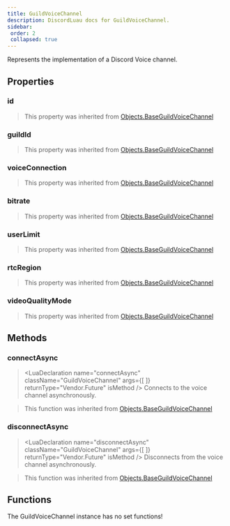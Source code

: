 ```yaml
---
title: GuildVoiceChannel
description: DiscordLuau docs for GuildVoiceChannel.
sidebar:
 order: 2
 collapsed: true
---
```

[//]: # (This file was automatically compiled through the Generator luau code under this repository)
[//]: # (if you want to edit the documentation of discord-luau, please write changes)
[//]: # (to the discord-luau repository itself, we extract the comments from discord-luau and translate)
[//]: # (them into markdown files that Nextra can interpret!)

[//]: # (----- DOCUMENT IMPORTS ----- )


[//]: # (----- DOCUMENT DESCRIPTION ----- )

Represents the implementation of a Discord Voice channel.

[//]: # (----- DOCUMENT PROPERTIES ----- )

## Properties

### id

<LuaProperty name="GuildVoiceChannel.id" type="string" />

> This property was inherited from [Objects.BaseGuildVoiceChannel](Objects.BaseGuildVoiceChannel)
### guildId

<LuaProperty name="GuildVoiceChannel.guildId" type="string" />

> This property was inherited from [Objects.BaseGuildVoiceChannel](Objects.BaseGuildVoiceChannel)
### voiceConnection

<LuaProperty name="GuildVoiceChannel.voiceConnection" type="Network.DiscordVoiceConnection?" />

> This property was inherited from [Objects.BaseGuildVoiceChannel](Objects.BaseGuildVoiceChannel)
### bitrate

<LuaProperty name="GuildVoiceChannel.bitrate" type="number" />

> This property was inherited from [Objects.BaseGuildVoiceChannel](Objects.BaseGuildVoiceChannel)
### userLimit

<LuaProperty name="GuildVoiceChannel.userLimit" type="number" />

> This property was inherited from [Objects.BaseGuildVoiceChannel](Objects.BaseGuildVoiceChannel)
### rtcRegion

<LuaProperty name="GuildVoiceChannel.rtcRegion" type="string" />

> This property was inherited from [Objects.BaseGuildVoiceChannel](Objects.BaseGuildVoiceChannel)
### videoQualityMode

<LuaProperty name="GuildVoiceChannel.videoQualityMode" type="number" />

> This property was inherited from [Objects.BaseGuildVoiceChannel](Objects.BaseGuildVoiceChannel)

[//]: # (----- DOCUMENT METHODS ----- )

## Methods

### connectAsync

> <LuaDeclaration name="connectAsync" className="GuildVoiceChannel" args={[  ]} returnType="Vendor.Future<boolean>" isMethod />
Connects to the voice channel asynchronously.

> This function was inherited from [Objects.BaseGuildVoiceChannel](Objects.BaseGuildVoiceChannel)
### disconnectAsync

> <LuaDeclaration name="disconnectAsync" className="GuildVoiceChannel" args={[  ]} returnType="Vendor.Future<unknown>" isMethod />
Disconnects from the voice channel asynchronously.

> This function was inherited from [Objects.BaseGuildVoiceChannel](Objects.BaseGuildVoiceChannel)

[//]: # (----- DOCUMENT FUNCTIONS ----- )

## Functions

The GuildVoiceChannel instance has no set functions!

